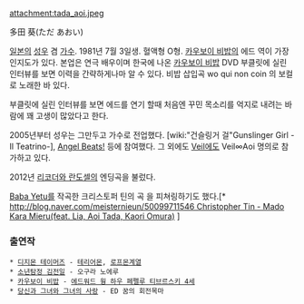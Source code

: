 attachment:tada_aoi.jpeg

多田 葵(ただ あおい)

[[일본]]의 [[성우]] 겸 [[가수]]. 1981년 7월 3일생. 혈액형 O형. [[카우보이 비밥]]의 에드 역이 가장 인지도가 있다. 본업은 연극 배우이며 한국에 나온 [[카우보이 비밥]] DVD 부클릿에 실린 인터뷰를 보면 이력을 간략하게나마 알 수 있다. 비밥 삽입곡 wo qui non coin 의 보컬로 노래한 바 있다. 

부클릿에 실린 인터뷰를 보면 에드를 연기 할때 처음엔 꾸민 목소리를 억지로 내려는 바람에 꽤 고생이 많았다고 한다.

2005년부터 성우는 그만두고 가수로 전업했다. [wiki:"건슬링거 걸"Gunslinger Girl -Il Teatrino-], [[Angel Beats!]] 등에 참여했다. 그 외에도 [[Veil]]에도 Veil∞Aoi 명의로 참가하고 있다.

2012년 [[리코더와 란도셀]]의 엔딩곡을 불렀다.

[[Baba Yetu]]를 작곡한 크리스토퍼 틴의 곡 을 피쳐링하기도 했다.[* [[http://blog.naver.com/meisternieun/50099711546 Christopher Tin - Mado Kara Mieru(feat. Lia, Aoi Tada, Kaori Omura)]] ]


=== 출연작 ===
 * [[디지몬 테이머즈]] - [[테리어몬]], [[로프몬]]계열
 * [[소년탐정 김전일]] - 오구라 노에루
 * [[카우보이 비밥]] - [[에드워드 웡 하우 페펠루 티브르스키 4세]]
 * [[당신과 그녀와 그녀의 사랑]] - ED 꿈의 회전목마
